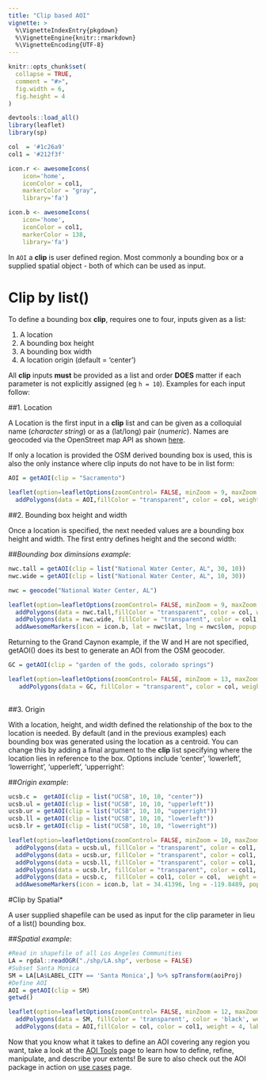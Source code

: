 ```yaml
---
title: "Clip based AOI"
vignette: >
  %\VignetteIndexEntry{pkgdown}
  %\VignetteEngine{knitr::rmarkdown}
  %\VignetteEncoding{UTF-8}
---
```


```r
knitr::opts_chunk$set(
  collapse = TRUE,
  comment = "#>",
  fig.width = 6, 
  fig.height = 4
)

devtools::load_all()
library(leaflet)
library(sp)

col  = '#1c26a9'
col1 = '#212f3f'

icon.r <- awesomeIcons(
    icon='home',
    iconColor = col1,
    markerColor = "gray",
    library='fa')

icon.b <- awesomeIcons(
    icon='home',
    iconColor = col1,
    markerColor = 138,
    library='fa')

```

In `AOI` a **clip** is user defined region. Most commonly a bounding box or a supplied spatial object - both of which can be used as input. 

# Clip by list()

To define a bounding box **clip**,  requires one to four, inputs given as a list:

(1) A location   
(2) A bounding box height
(3) A bounding box width 
(4) A location origin (default = 'center')   

All **clip** inputs **must** be provided as a list and order **DOES** matter if each parameter is not explicitly assigned (eg `h = 10`). Examples for each input follow: 

##1. Location

A Location is the first input in a  **clip** list and can be given as a colloquial name (*character string*) or as a (lat/long) pair (*numeric*). Names are geocoded via the OpenStreet map API as shown [here](articles/geocode.html).

If only a location is provided the OSM derived bounding box is used, this is also the only instance where clip inputs do not have to be in list form: 

```r
AOI = getAOI(clip = "Sacramento")
```

```r
leaflet(option=leafletOptions(zoomControl= FALSE, minZoom = 9, maxZoom = 9)) %>% addProviderTiles(providers$CartoDB.Positron) %>% 
  addPolygons(data = AOI,fillColor = "transparent", color = col, weight = 4, label = "Sacramento")  
```


##2. Bounding box height and width

Once a location is specified, the next needed values are a bounding box height and width. The first entry defines height and the second width: 
  
##*Bounding box diminsions example*:

```r
nwc.tall = getAOI(clip = list("National Water Center, AL", 30, 10))
nwc.wide = getAOI(clip = list("National Water Center, AL", 10, 30))
```

```r
nwc = geocode("National Water Center, AL")

leaflet(option=leafletOptions(zoomControl= FALSE, minZoom = 9, maxZoom = 9)) %>% addProviderTiles(providers$CartoDB.Positron) %>% 
  addPolygons(data = nwc.tall,fillColor = "transparent", color = col, weight = 4, label = "Tall: list('National Water Center, AL', 30, 10)") %>%  
  addPolygons(data = nwc.wide, fillColor = "transparent", color = col1, weight = 4, label = "Wide: list('National Water Center, AL', 10, 30)") %>% 
  addAwesomeMarkers(icon = icon.b, lat = nwc$lat, lng = nwc$lon, popup = "National Water Center")

```

Returning to the Grand Caynon example, if the W and H are not specified, getAOI() does its best to generate an AOI from the OSM geocoder. 

```r

GC = getAOI(clip = "garden of the gods, colorado springs")

```

```r
leaflet(option=leafletOptions(zoomControl= FALSE, minZoom = 13, maxZoom = 13)) %>% addTiles() %>% 
   addPolygons(data = GC, fillColor = "transparent", color = col, weight = 4)  
   
```


##3. Origin

With a location, height, and width defined the relationship of the box to the location is needed. By default (and in the previous examples) each bounding box was generated using the location as a centroid. You can change this by adding a final argument to the **clip** list specifying where the location lies in reference to the box. Options include 'center', 'lowerleft', 'lowerright', 'upperleft', 'upperright':
  
##*Origin example*:
  
```r
ucsb.c =  getAOI(clip = list("UCSB", 10, 10, "center"))
ucsb.ul = getAOI(clip = list("UCSB", 10, 10, "upperleft"))
ucsb.ur = getAOI(clip = list("UCSB", 10, 10, "upperright"))
ucsb.ll = getAOI(clip = list("UCSB", 10, 10, "lowerleft"))
ucsb.lr = getAOI(clip = list("UCSB", 10, 10, "lowerright"))
```

```r
leaflet(option=leafletOptions(zoomControl= FALSE, minZoom = 10, maxZoom = 10)) %>% addProviderTiles(providers$CartoDB.Positron) %>% 
  addPolygons(data = ucsb.ul, fillColor = "transparent", color = col1, weight = 4, label = "upperleft") %>% 
  addPolygons(data = ucsb.ur, fillColor = "transparent", color = col1, weight = 4, label = "upperright") %>% 
  addPolygons(data = ucsb.ll, fillColor = "transparent", color = col1, weight = 4, label = "lowerleft") %>% 
  addPolygons(data = ucsb.lr, fillColor = "transparent", color = col1, weight = 4, label = "lowerright") %>% 
  addPolygons(data = ucsb.c,  fillColor = col1, color = col,  weight = 4, label = "center") %>% 
  addAwesomeMarkers(icon = icon.b, lat = 34.41396, lng = -119.8489, popup = 'UCSB')
```

#Clip by Spatial*

A user supplied shapefile can  be used as input for the clip parameter in lieu of a list() bounding box.

##*Spatial example*:

```r
#Read in shapefile of all Los Angeles Communities
LA = rgdal::readOGR("./shp/LA.shp", verbose = FALSE)
#Subset Santa Monica
SM = LA[LA$LABEL_CITY == 'Santa Monica',] %>% spTransform(aoiProj)
#Define AOI
AOI = getAOI(clip = SM)
getwd()
```

```r
leaflet(option=leafletOptions(zoomControl= FALSE, minZoom = 12, maxZoom = 12)) %>% addProviderTiles(providers$CartoDB.Positron) %>% 
  addPolygons(data = SM, fillColor = 'transparent', color = 'black', weight = 1) %>% 
  addPolygons(data = AOI,fillColor = col, color = col1, weight = 4, label = "Santa Monica")
```

Now that you know what it takes to define an AOI covering any region you want, take a look at the [AOI Tools](./docs/articles/tools.html) page to learn how to define, refine, manipulate, and describe your extents! Be sure to also check out the AOI package in action on [use cases](./doc/articles/useCases.html) page. 
